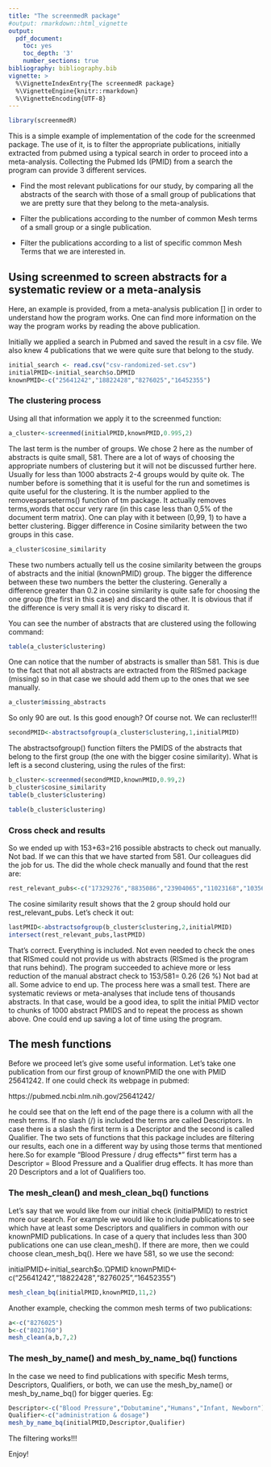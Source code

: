 ---
title: "The screenmedR package"
#output: rmarkdown::html_vignette
output:
  pdf_document:
    toc: yes
    toc_depth: '3'
    number_sections: true
bibliography: bibliography.bib
vignette: >
  %\VignetteIndexEntry{The screenmedR package}
  %\VignetteEngine{knitr::rmarkdown}
  %\VignetteEncoding{UTF-8}
---

```{r setup}
library(screenmedR)
```

This is a simple example of implementation of the code for the screenmed package. The use of it, is to filter the appropriate publications, initially extracted from pubmed using a typical search in order to proceed into a meta-analysis. Collecting the Pubmed Ids (PMID) from a search the program can provide 3 different services.

*  Find the most relevant publications for our study, by comparing all the abstracts of the search with those of a small group of publications that we are pretty sure that they belong to the meta-analysis.

*  Filter the publications according to the number of common Mesh terms of a small group or a single publication.

* Filter the publications according to a list of specific common Mesh Terms that we are interested in. 


## Using screenmed to screen abstracts for a systematic review or a meta-analysis 

Here, an example is provided, from a meta-analysis publication [] in order to understand how the program works. One can find more information on the way the program works by reading the above publication.

Initially we applied a search in Pubmed and saved the result in a csv file. We also knew 4 publications that we were quite sure that belong to the study.


```{r}
initial_search <- read.csv("csv-randomized-set.csv")
initialPMID<-initial_search$ο.ΏPMID
knownPMID<-c("25641242","18822428","8276025","16452355")
```

### The clustering process

Using all that information we apply it to the screenmed function:

```{r}
a_cluster<-screenmed(initialPMID,knownPMID,0.995,2)
```

The last term is the number of groups. We chose 2 here as the number of abstracts is quite small, 581. There are a lot of ways of choosing the appropriate numbers of clustering but it will not be discussed further here. Usually for less than 1000 abstracts 2-4 groups would by quite ok. 
The number before is something that it is useful for the run and sometimes is quite useful for the clustering. It is the number applied to the removesparseterms() function of tm package. 
It actually removes terms,words that occur very rare (in this case less than 0,5% of the document term matrix). One can play with it between (0,99, 1) to have a better clustering. Bigger difference in Cosine similarity between the two groups in this case.

```{r}
a_cluster$cosine_similarity
```
These two numbers actually tell us the cosine similarity between the groups of abstracts and the initial (knownPMID) group. The bigger the difference between these two numbers the better the clustering. Generally a difference greater than 0.2 in cosine similarity is quite safe for choosing the one group (the first in this case) and discard the other. It is obvious that if the difference is very small it is very risky to discard it.

You can see the number of abstracts that are clustered using the following command:

```{r}
table(a_cluster$clustering)
```
One can notice that the number of abstracts is smaller than 581. This is due to the fact that not all abstracts are extracted from the RISmed package (missing)
so in that case we should add them up to the ones that we see manually.

```{r}
a_cluster$missing_abstracts  
```
So only 90 are out. Is this good enough? Of course not. We can recluster!!!

```{r}
secondPMID<-abstractsofgroup(a_cluster$clustering,1,initialPMID)  
```

The abstractsofgroup() function filters the PMIDS of the abstracts that belong to the first group (the one with the bigger cosine similarity). What is left is a second clustering, using the rules of the first: 

```{r}
b_cluster<-screenmed(secondPMID,knownPMID,0.99,2)
b_cluster$cosine_similarity
table(b_cluster$clustering)
```
```{r}
table(b_cluster$clustering)
```
### Cross check and results

So we ended up with 153+63=216 possible abstracts to check out manually. Not bad. If we can this that we have started from 581. Our colleagues did the job for us. The did the whole check manually and found that the rest are:
```{r}
rest_relevant_pubs<-c("17329276","8835086","23904065","11023168","10356137","9175947","8215566","15930210","8346957","8021760")
```

The cosine similarity result shows that the 2 group should hold our rest_relevant_pubs. Let's check it out:

```{r}
lastPMID<-abstractsofgroup(b_cluster$clustering,2,initialPMID)
intersect(rest_relevant_pubs,lastPMID)
```
That's correct. Everything is included. Not even needed to check the ones that RISmed could not provide us with abstracts (RISmed is the program that runs behind). The program succeeded to achieve more or less reduction of the manual abstract check to 153/581= 0.26 (26 %) Not bad at all. Some advice to end up. The process here was a small test. There are systematic reviews or meta-analyses that include tens of thousands abstracts. In that case, would be a good idea, to split the initial PMID vector to chunks of 1000 abstract PMIDS and to repeat the process as shown above. One could end up saving a lot of time using the program.


## The mesh functions

Before we proceed let's give some useful information. Let's take one publication from our first group of knownPMID the one with PMID 25641242. If one could check its webpage in pubmed:

https://pubmed.ncbi.nlm.nih.gov/25641242/ 

he could see that on the left end of the page there is a column with all the mesh terms. If no slash (/) is included the terms are called Descriptors. In case there is a slash the first term is a Descriptor and the second is called Qualifier. The two sets of functions that this package includes are filtering our results, each one in a different way by using those terms that mentioned here.So for example "Blood Pressure / drug effects*" first term has a Descriptor = Blood Pressure and a Qualifier drug effects. It has more than 20 Descriptors and a lot of Qualifiers too.

### The mesh_clean() and mesh_clean_bq() functions

Let's say that we would like from our initial check (initialPMID) to restrict more our search. For example we would like to include publications to see which have at least some Descriptors and qualifiers in common with our knownPMID publications. In case of a query that includes less than 300 publications one can use clean_mesh(). If there are more, then we could choose clean_mesh_bq(). Here we have 581, so we use the second:

initialPMID<-initial_search$ο.ΏPMID
knownPMID<-c("25641242","18822428","8276025","16452355")

```{r}
mesh_clean_bq(initialPMID,knownPMID,11,2)
```

Another example, checking the common mesh terms of two publications:

```{r}
a<-c("8276025")
b<-c("8021760")
mesh_clean(a,b,7,2)
```


### The mesh_by_name() and mesh_by_name_bq() functions

In the case we need to find publications with specific Mesh terms, Descriptors, Qualifiers, or both, we can use the mesh_by_name() or mesh_by_name_bq() for bigger queries. Eg:

```{r}
Descriptor<-c("Blood Pressure","Dobutamine","Humans","Infant, Newborn")
Qualifier<-c("administration & dosage")
mesh_by_name_bq(initialPMID,Descriptor,Qualifier)
```
The filtering works!!!

Enjoy!
